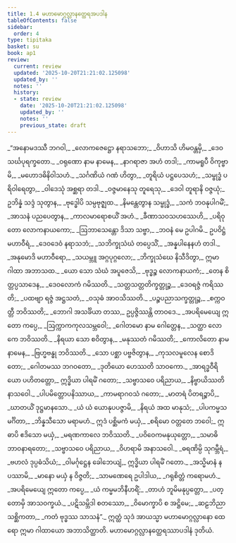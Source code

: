 ```yaml
---
title: 1.4 မဟာမောဂ္ဂလ္လာနတ္ထေရအပဒါန
tableOfContents: false
sidebar:
  order: 4
type: tipitaka
basket: su
book: ap1
review:
  current: review
  updated: '2025-10-20T21:21:02.125098'
  updated_by: ''
  notes: ''
  history:
  - state: review
    date: '2025-10-20T21:21:02.125098'
    updated_by: ''
    notes: ''
    previous_state: draft
---
```



<DynamicBreadcrumb />


<ReviewStatus review={frontmatter.review} showDetails={true} />

<HypothesisAnnotation frontmatter={frontmatter} />

<Division number="375" book="ap1" e="ch" v="20" p="34">

<Paragraph number="384" type="verses" book="ap1">
_“အနောမဒဿီ ဘဂဝါ,_  
_လောကဇေဋ္ဌော နရာသဘော;_  
_ဝိဟာသိ ဟိမဝန္တမှိ,_  
_ဒေဝသင်္ဃပုရက္ခတော._  

</Paragraph>

</Division>
<Division number="376" book="ap1" e="ch" v="20" p="34">

<Paragraph number="385" type="verses" book="ap1">
_ဝရုဏော နာမ နာမေန,_  
_နာဂရာဇာ အဟံ တဒါ;_  
_ကာမရူပီ ဝိကုဗ္ဗာမိ,_  
_မဟောဒဓိနိဝါသဟံ._  

</Paragraph>

</Division>
<Division number="377" book="ap1" e="ch" v="20" p="34">

<Paragraph number="386" type="verses" book="ap1">
_သင်္ဂဏိယံ ဂဏံ ဟိတွာ,_  
_တူရိယံ ပဋ္ဌပေသဟံ;_  
_သမ္ဗုဒ္ဓံ ပရိဝါရေတွာ,_  
_ဝါဒေသုံ အစ္ဆရာ တဒါ._  

</Paragraph>

</Division>
<Division number="378" book="ap1" e="ch" v="20" p="35">

<Paragraph number="387" type="verses" book="ap1">
_ဝဇ္ဇမာနေသု တူရေသု,_  
_ဒေဝါ တူရာနိ ဝဇ္ဇယုံ;_  
ဥဘိန္နံ သဒ္ဒံ သုတွာန,_  
_ဗုဒ္ဓေါပိ သမ္ပဗုဇ္ဈထ._  

</Paragraph>

</Division>
<Division number="379" book="ap1" e="ch" v="20" p="35">

<Paragraph number="388" type="verses" book="ap1">
_နိမန္တေတွာန သမ္ဗုဒ္ဓံ,_  
_သကံ ဘဝနုပါဂမိံ;_  
_အာသနံ ပညပေတွာန,_  
_ကာလမာရောစယိံ အဟံ._  

</Paragraph>

</Division>
<Division number="380" book="ap1" e="ch" v="20" p="35">

<Paragraph number="389" type="verses" book="ap1">
_ခီဏာသဝသဟဿေဟိ,_  
_ပရိဝုတော လောကနာယကော;_  
_ဩဘာသေန္တော ဒိသာ သဗ္ဗာ,_  
_ဘဝနံ မေ ဥပါဂမိ._  

</Paragraph>

</Division>
<Division number="381" book="ap1" e="ch" v="20" p="35">

<Paragraph number="390" type="verses" book="ap1">
ဥပဝိဋ္ဌံ မဟာဝီရံ,_  
_ဒေဝဒေဝံ နရာသဘံ;_  
_သဘိက္ခုသံဃံ တပ္ပေသိံ,_  
_အန္နပါနေနဟံ တဒါ._  

</Paragraph>

</Division>
<Division number="382" book="ap1" e="ch" v="20" p="35">

<Paragraph number="391" type="verses" book="ap1">
_အနုမောဒိ မဟာဝီရော,_  
_သယမ္ဘူ အဂ္ဂပုဂ္ဂလော;_  
_ဘိက္ခုသံဃေ နိသီဒိတွာ,_  
ဣမာ ဂါထာ အဘာသထ._  

</Paragraph>

</Division>
<Division number="383" book="ap1" e="ch" v="20" p="35">

<Paragraph number="392" type="verses" book="ap1">
_ယော သော သံဃံ အပူဇေသိ,_  
_ဗုဒ္ဓဉ္စ လောကနာယကံ;_  
_တေန စိတ္တပ္ပသာဒေန,_  
_ဒေဝလောကံ ဂမိဿတိ._  

</Paragraph>

</Division>
<Division number="384" book="ap1" e="ch" v="20" p="35">

<Paragraph number="393" type="verses" book="ap1">
_သတ္တသတ္တတိက္ခတ္တုဉ္စ,_  
_ဒေဝရဇ္ဇံ ကရိဿတိ;_  
_ပထဗျာ ရဇ္ဇံ အဋ္ဌသတံ,_  
_ဝသုဓံ အာဝသိဿတိ._  

</Paragraph>

</Division>
<Division number="385" book="ap1" e="ch" v="20" p="35">

<Paragraph number="394" type="verses" book="ap1">
_ပဉ္စပညာသက္ခတ္တုဉ္စ,_  
_စက္ကဝတ္တီ ဘဝိဿတိ;_  
_ဘောဂါ အသင်္ခိယာ တဿ,_  
ဥပ္ပဇ္ဇိဿန္တိ တာဝဒေ._  

</Paragraph>

</Division>
<Division number="386" book="ap1" e="ch" v="20" p="35">

<Paragraph number="395" type="verses" book="ap1">
_အပရိမေယျေ ဣတော ကပ္ပေ,_  
_ဩက္ကာကကုလသမ္ဘဝေါ;_  
_ဂေါတမော နာမ ဂေါတ္တေန,_  
_သတ္ထာ လောကေ ဘဝိဿတိ._  

</Paragraph>

</Division>
<Division number="387" book="ap1" e="ch" v="20" p="35">

<Paragraph number="396" type="verses" book="ap1">
_နိရယာ သော စဝိတွာန,_  
_မနုဿတံ ဂမိဿတိ;_  
_ကောလိတော နာမ နာမေန,_  
_ဗြဟ္မဗန္ဓု ဘဝိဿတိ._  

</Paragraph>

</Division>
<Division number="388" book="ap1" e="ch" v="20" p="35">

<Paragraph number="397" type="verses" book="ap1">
_သော ပစ္ဆာ ပဗ္ဗဇိတွာန,_  
_ကုသလမူလေန စောဒိတော;_  
_ဂေါတမဿ ဘဂဝတော,_  
_ဒုတိယော ဟေဿတိ သာဝကော._  

</Paragraph>

</Division>
<Division number="389" book="ap1" e="ch" v="20" p="35">

<Paragraph number="398" type="verses" book="ap1">
_အာရဒ္ဓဝီရိယော ပဟိတတ္တော,_  
ဣဒ္ဓိယာ ပါရမိံ ဂတော;_  
_သဗ္ဗာသဝေ ပရိညာယ,_  
_နိဗ္ဗာယိဿတိနာသဝေါ._  

</Paragraph>

</Division>
<Division number="390" book="ap1" e="ch" v="20" p="35">

<Paragraph number="399" type="verses" book="ap1">
_ပါပမိတ္တောပနိဿာယ,_  
_ကာမရာဂဝသံ ဂတော;_  
_မာတရံ ပိတရဉ္စာပိ,_  
_ဃာတယိံ ဒုဋ္ဌမာနသော._  

</Paragraph>

</Division>
<Division number="391" book="ap1" e="ch" v="20" p="36">

<Paragraph number="400" type="verses" book="ap1">
_ယံ ယံ ယောနုပပဇ္ဇာမိ,_  
_နိရယံ အထ မာနုသံ;_  
_ပါပကမ္မသမင်္ဂိတာ,_  
_ဘိန္နသီသော မရာမဟံ._  

</Paragraph>

</Division>
<Division number="392" book="ap1" e="ch" v="20" p="36">

<Paragraph number="401" book="ap1">
ဣဒံ ပစ္ဆိမကံ မယှံ,_  
_စရိမော ဝတ္တတေ ဘဝေါ;_  
ဣဓာပိ ဧဒိသော မယှံ,_  
_မရဏကာလေ ဘဝိဿတိ._  

</Paragraph>

</Division>
<Division number="393" book="ap1" e="ch" v="20" p="36">

<Paragraph number="402" type="verses" book="ap1">
_ပဝိဝေကမနုယုတ္တော,_  
_သမာဓိဘာဝနာရတော;_  
_သဗ္ဗာသဝေ ပရိညာယ,_  
_ဝိဟရာမိ အနာသဝေါ._  

</Paragraph>

</Division>
<Division number="394" book="ap1" e="ch" v="20" p="36">

<Paragraph number="403" type="verses" book="ap1">
_ဓရဏိမ္ပိ သုဂမ္ဘီရံ,_  
_ဗဟလံ ဒုပ္ပဓံသိယံ;_  
_ဝါမင်္ဂုဋ္ဌေန ခေါဘေယျံ,_  
ဣဒ္ဓိယာ ပါရမိံ ဂတော._  

</Paragraph>

</Division>
<Division number="395" book="ap1" e="ch" v="20" p="36">

<Paragraph number="404" type="verses" book="ap1">
_အသ္မိမာနံ န ပဿာမိ,_  
_မာနော မယှံ န ဝိဇ္ဇတိ;_  
_သာမဏေရေ ဥပါဒါယ,_  
_ဂရုစိတ္တံ ကရောမဟံ._  

</Paragraph>

</Division>
<Division number="396" book="ap1" e="ch" v="20" p="36">

<Paragraph number="405" type="verses" book="ap1">
_အပရိမေယျေ ဣတော ကပ္ပေ,_  
_ယံ ကမ္မမဘိနီဟရိံ;_  
_တာဟံ ဘူမိမနုပ္ပတ္တော,_  
_ပတ္တောမှိ အာသဝက္ခယံ._  

</Paragraph>

</Division>
<Division number="397" book="ap1" e="ch" v="20" p="36">

<Paragraph number="406" type="verses" book="ap1">
_ပဋိသမ္ဘိဒါ စတဿော,_  
_ဝိမောက္ခာပိ စ အဋ္ဌိမေ;_  
_ဆဠဘိညာ သစ္ဆိကတာ,_  
_ကတံ ဗုဒ္ဓဿ သာသနံ”._  

</Paragraph>

<Paragraph number="407" book="ap1">
ဣတ္ထံ သုဒံ အာယသ္မာ မဟာမောဂ္ဂလ္လာနော ထေရော ဣမာ ဂါထာယော အဘာသိတ္ထာတိ.

</Paragraph>
</Division>

<Paragraph number="408" type="center" book="ap1">
မဟာမောဂ္ဂလ္လာနတ္ထေရဿာပဒါနံ ဒုတိယံ.
</Paragraph>